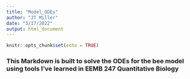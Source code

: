 ```yaml
---
title: "Model_ODEs"
author: "JT Miller"
date: "5/17/2022"
output: html_document
---
```


```r
knitr::opts_chunk$set(echo = TRUE)
```

### This Markdown is built to solve the ODEs for the bee model using tools I've learned in EEMB 247 Quantitative Biology

